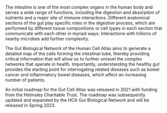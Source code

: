 The intestine is one of the most complex organs in the human body and serves a wide range of functions, including the digestion and absorption of nutrients and a major site of immune interactions. Different anatomical sections of the gut play specific roles in the digestive process, which are performed by different tissue compositions or cell types in each section that communicate with each other in myriad ways. Interactions with trillions of nearby microbes add further complexity.

The Gut Biological Network of the Human Cell Atlas aims to generate a detailed map of the cells forming the intestinal tube, thereby providing critical information that will allow us to further unravel the complex networks that operate in health. Importantly, understanding the healthy gut provides the starting point for interrogating related diseases such as bowel cancer and inflammatory bowel diseases, which affect an increasing number of patients.

An initial roadmap for the Gut Cell Atlas was released in 2021 with funding from the Helmsley Charitable Trust. The roadmap was subsequently updated and expanded by the HCA Gut Biological Network and will be released in Spring 2023.
